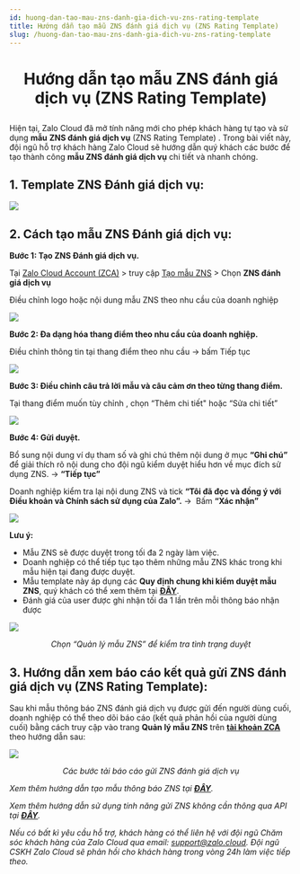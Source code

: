 ```yaml
---
id: huong-dan-tao-mau-zns-danh-gia-dich-vu-zns-rating-template
title: Hướng dẫn tạo mẫu ZNS đánh giá dịch vụ (ZNS Rating Template)
slug: /huong-dan-tao-mau-zns-danh-gia-dich-vu-zns-rating-template
---
```


# <p align="center">Hướng dẫn tạo mẫu ZNS đánh giá dịch vụ (ZNS Rating Template)</p>

Hiện tại, Zalo Cloud đã mở tính năng mới cho phép khách hàng tự tạo và sử dụng **mẫu** **ZNS đánh giá dịch vụ** (ZNS Rating Template) . Trong bài viết này, đội ngũ hỗ trợ khách hàng Zalo Cloud sẽ hướng dẫn quý khách các bước để tạo thành công **mẫu ZNS đánh giá dịch vụ** chi tiết và nhanh chóng.

## 1. Template ZNS Đánh giá dịch vụ:

<p style={{ textAlign: "center" }}>
  <img src="https://stc-oa.zdn.vn/uploads/e1c02cc7754564a64ab5a724ef5d5ed3.png" />
</p>

## 2. Cách tạo mẫu ZNS Đánh giá dịch vụ:

**Bước 1: Tạo ZNS Đánh giá dịch vụ.**

Tại [Zalo Cloud Account (ZCA)](https://account.zalo.cloud/) > truy cập [Tạo mẫu ZNS](https://account.zalo.cloud/tool/zns/createTemplate) > Chọn **ZNS đánh giá dịch vụ**

Điều chỉnh logo hoặc nội dung mẫu ZNS theo nhu cầu của doanh nghiệp

![](https://stc-oa.zdn.vn/uploads/9327c6daf388117e06a96e9abf251aa9.png)

**Bước 2: Đa dạng hóa thang điểm theo nhu cầu của doanh nghiệp.**

Điều chỉnh thông tin tại thang điểm theo nhu cầu → bấm Tiếp tục

![](https://stc-oa.zdn.vn/uploads/a34656f45c3303245afafae21065c9ef.png)

**Bước 3: Điều chỉnh câu trả lời mẫu và câu cảm ơn theo từng thang điểm.**

Tại thang điểm muốn tùy chỉnh , chọn “Thêm chi tiết" hoặc “Sửa chi tiết”

![](https://stc-oa.zdn.vn/uploads/cb85097f117c7fcc4a671c1c472ca5d0.png)

**Bước 4: Gửi duyệt.**

Bổ sung nội dung ví dụ tham số và ghi chú thêm nội dung ở mục **“Ghi chú”** để giải thích rõ nội dung cho đội ngũ kiểm duyệt hiểu hơn về mục đích sử dụng ZNS. → **“Tiếp tục”**

Doanh nghiệp kiểm tra lại nội dung ZNS và tick **“Tôi đã đọc và đồng ý với Điều khoản và Chính sách sử dụng của Zalo”.** →  Bấm **“Xác nhận”**

![](https://stc-oa.zdn.vn/uploads/449b8a029995f148c00e969a5c627c92.png)

**Lưu ý:**

- Mẫu ZNS sẽ được duyệt trong tối đa 2 ngày làm việc.
- Doanh nghiệp có thể tiếp tục tạo thêm những mẫu ZNS khác trong khi mẫu hiện tại đang được duyệt.
- Mẫu template này áp dụng các **Quy định chung khi kiểm duyệt mẫu ZNS**, quý khách có thể xem thêm tại [**ĐÂY**](https://zalo.cloud/news/quy-dinh-chung-khi-kiem-duyet-mau-tin-zns/baujzpyvjjrz7776m).
- Đánh giá của user được ghi nhận tối đa 1 lần trên mỗi thông báo nhận được

<p style={{ textAlign: "center" }}>
  <img src="https://stc-oa.zdn.vn/uploads/e7bfaac73431e37af79549e7fcc6f9b4.png" />
</p>

_<p align="center">Chọn “Quản lý mẫu ZNS” để kiểm tra tình trạng duyệt</p>_

## 3. Hướng dẫn xem báo cáo kết quả gửi ZNS đánh giá dịch vụ (ZNS Rating Template):

Sau khi mẫu thông báo ZNS đánh giá dịch vụ được gửi đến người dùng cuối, doanh nghiệp có thể theo dõi báo cáo (kết quả phản hồi của người dùng cuối) bằng cách truy cập vào trang **Quản lý mẫu ZNS** trên [**tài khoản ZCA**](https://account.zalo.cloud/QBU7GBG7N6WDDJAA8/spending/overview) theo hướng dẫn sau:

<p style={{ textAlign: "center" }}>
  <img src="https://stc-oa.zdn.vn/uploads/0610e1891794a6898fe866c88060e586.png" />
</p>

_<p align="center">Các bước tải báo cáo gửi ZNS đánh giá dịch vụ</p>_

_Xem thêm hướng dẫn tạo mẫu thông báo ZNS tại [**ĐÂY**](https://zalo.cloud/blog/huong-dan-tao-mau-thong-bao-zns/aeubd8edy4g6bggevv)._

_Xem thêm hướng dẫn sử dụng tính năng gửi ZNS không cần thông qua API tại [**ĐÂY**](https://zalo.cloud/blog/huong-dan-su-dung-tinh-nang-gui-zns-khong-can-thong-qua-api-/pdujnyqpydqrepnq)._

_Nếu có bất kì yêu cầu hỗ trợ, khách hàng có thể liên hệ với đội ngũ Chăm sóc khách hàng của Zalo Cloud qua email:_ [_support@zalo.cloud_](mailto:support@zalo.cloud)_. Đội ngũ CSKH Zalo Cloud sẽ phản hồi cho khách hàng trong vòng 24h làm việc tiếp theo._
